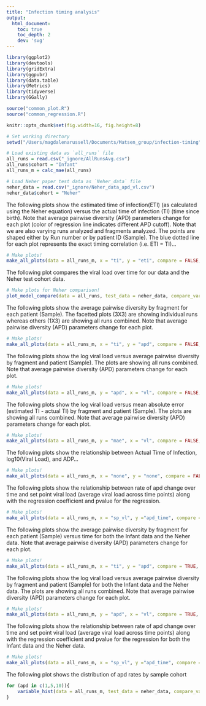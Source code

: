```yaml
---
title: "Infection timing analysis"
output:
  html_document:
    toc: true
    toc_depth: 2
    dev: 'svg'
---
```


```r
library(ggplot2)
library(devtools)
library(gridExtra)
library(ggpubr)
library(data.table)
library(Metrics)
library(tidyverse)
library(GGally)

source("common_plot.R")
source("common_regression.R")

knitr::opts_chunk$set(fig.width=16, fig.height=8)

```

```r
# Set working directory
setwd("/Users/magdalenarussell/Documents/Matsen_group/infection-timing")

# Load existing data as `all_runs` file
all_runs = read.csv("_ignore/AllRunsAvg.csv")
all_runs$cohort = "Infant"
all_runs_m = calc_mae(all_runs)

# Load Neher paper test data as `Neher_data` file
neher_data = read.csv("_ignore/Neher_data_apd_vl.csv")
neher_data$cohort = "Neher"

```

The following plots show the estimated time of infection(ETI) (as calculated using the Neher equation) versus the actual time of infection (TI) (time since birth). Note that average pairwise diversity (APD) parameters change for each plot (color of regression line indicates different APD cutoff). Note that we are also varying runs analyzed and fragments analyzed. The points are shaped either by Run number or by patient ID (Sample). The blue dotted line for each plot represents the exact timing correlation (i.e. ETI = TI)...


```r
# Make plots!
make_all_plots(data = all_runs_m, x = "ti", y = "eti", compare = FALSE, apd = "all")
```

The following plot compares the viral load over time for our data and the Neher test cohort data.

```r
# Make plots for Neher comparison!
plot_model_compare(data = all_runs, test_data = neher_data, compare_var = "VL")
```

The following plots show the average pairwise diversity by fragment for each patient (Sample). The facetted plots (3X3) are showing individual runs whereas others (1X3) are showing all runs combined. Note that average pairwise diversity (APD) parameters change for each plot.


```r
# Make plots!
make_all_plots(data = all_runs_m, x = "ti", y = "apd", compare = FALSE, apd = "all")
```

The following plots show the log viral load versus average pairwise diversity by fragment and patient (Sample). The plots are showing all runs combined. Note that average pairwise diversity (APD) parameters change for each plot.


```r
# Make plots!
make_all_plots(data = all_runs_m, y = "apd", x = "vl", compare = FALSE, apd = "all")
```

The following plots show the log viral load versus mean absolute error (estimated TI - actual TI) by fragment and patient (Sample). The plots are showing all runs combined. Note that average pairwise diversity (APD) parameters change for each plot.


```r
# Make plots!
make_all_plots(data = all_runs_m, y = "mae", x = "vl", compare = FALSE, apd = "all")
```
The following plots show the relationship between Actual Time of Infection, log10(Viral Load), and ADP...

```r
# Make plots!
make_all_plots(data = all_runs_m, x = "none", y = "none", compare = FALSE, apd = "all")
```

The following plots show the relationship between rate of apd change over time and set point viral load (average viral load across time points) along with the regression coefficient and pvalue for the regression. 

```r
# Make plots!
make_all_plots(data = all_runs_m, x = "sp_vl", y ="apd_time", compare = FALSE, apd = "all")
```

The following plots show the average pairwise diversity by fragment for each patient (Sample) versus time for both the Infant data and the Neher data. Note that average pairwise diversity (APD) parameters change for each plot.


```r
# Make plots!
make_all_plots(data = all_runs_m, x = "ti", y = "apd", compare = TRUE, apd = "all")
```

The following plots show the log viral load versus average pairwise diversity by fragment and patient (Sample) for both the Infant data and the Neher data. The plots are showing all runs combined. Note that average pairwise diversity (APD) parameters change for each plot.


```r
# Make plots!
make_all_plots(data = all_runs_m, y = "apd", x = "vl", compare = TRUE, apd = "all")
```

The following plots show the relationship between rate of apd change over time and set point viral load (average viral load across time points) along with the regression coefficient and pvalue for the regression for both the Infant data and the Neher data. 

```r
# Make plots!
make_all_plots(data = all_runs_m, x = "sp_vl", y ="apd_time", compare = TRUE, apd = "all")
```
The following plot shows the distribution of apd rates by sample cohort
```r
for (apd in c(1,5,10)){
    variable_hist(data = all_runs_m, test_data = neher_data, compare_var = "apd_time_lm", apd = paste(apd))
}
```

